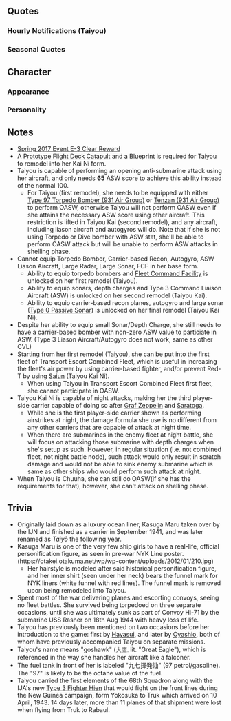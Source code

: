 {{ShipPageHeader}}
{{ShipCategoriesKai|Taiyou}}
==Quotes==
{{ShipQuotes
|Introduction = 特設航空母艦、春日丸と申します。<br>不束者ですが、務めを果したいと思います。
|Introduction/En = Converted aircraft carrier, Kasuga Maru, reporting in. Even though I'm not very strong, I will try my best to fulfill my duties.
|Introduction/Note = 

|Introduction/Taiyou = はい、かす…いいえ。大鷹、ここに。
|Introduction/Taiyou/En = A-Aye. Kasu- ...no... Taiyou... present.
|Introduction/Taiyou/Note = 

|Introduction/Taiyou Kai = 航空母艦、大鷹です。戦力として艦隊のお役に立てるよう努めます。
|Introduction/Taiyou Kai/En = Aircraft carrier, Taiyou here.
I will strive to contribute toward the war potential of the fleet.
|Introduction/Taiyou Kai/Note = 

|Introduction/Taiyou Kai Ni = 改装航空母艦、大鷹です。戦力として艦隊のお役に立てるよう日々努めます。
|Introduction/Taiyou Kai Ni/En = Remodeled aircraft carrier Taiyou, reporting in. I'm try my best everyday to contribute to the fleet's fighting force.
|Introduction/Taiyou Kai Ni/Note = 

|Library = 特設航空母艦、春日丸です。　<br>優秀船舶建造助成施設によって建造された客船でしたが、戦いに挑み、空母へと改装されました。 航空機の輸送などに努めた後、大鷹と名前を変えて、海上護衛の任に就きました。 夜の潜水艦は…怖いですね……。


|Library/En =Converted aircraft carrier, Kasuga Maru here.

I was a passenger ship built under the Superior Shipbuilding Subsidy Program, but I was remodeled into a carrier in order to face battle.

After I was done transporting aircraft, my name was changed to Taiyou, and I was reassigned to naval escort duties.

The submarines at night... are scary...

|Library/Taiyou = 航空母艦、大鷹です。　<br>優秀船舶建造助成施設によって建造された客船でしたが、戦いに挑み、空母へと改装されました。 航空機の輸送などに努めた後、大鷹と名前を変えて、海上護衛の任に就きました。 夜の潜水艦は…怖いですね……。
|Library/Taiyou/En =Aircraft carrier, Taiyou here.

I was a passenger ship built under the Superior Shipbuilding Subsidy Program, but I was remodeled into a carrier in order to face battle.

After I was done transporting aircraft, my name was changed to Taiyou, and I was reassigned to naval escort duties.

The submarines at night... are scary...
|Library/Taiyou/Note = 

|Secretary 1 =あっはい、春日丸、ここに。
|Secretary 1/En =A-Aye. Kasuga Maru, present.
|Secretary 1/Note = 

|Secretary 2 =航空機の輸送でしょうか。 
|Secretary 2/En =Will I be transporting aircraft...?
|Secretary 2/Note = 

|Secretary 3 = あ、この子ですか？ 九六艦戦さんです。少し懐いてくれて。さわってみますか？
|Secretary 3/En =
Ah... this little one? She's Type 96-san. She's... become a little attached to me... Do you want to touch her?
|Secretary 3/Note = 

|Secretary 3/Taiyou = この子...ですか？ 九七艦攻さんです。懐いてくれて。かわいい。さわってみますか？
|Secretary 3/Taiyou/En =This little one? She's Type 97-san. She's become attached to me. How cute...! Do you want to touch her?
|Secretary 3/Taiyou/Note = 

|Secretary 3/Taiyou Kai = この子...ですか？ 懐いてくれたんです。可愛い。提督、さわってみます？
|Secretary 3/Taiyou Kai/En =This little one? She's become attached to me. How cute... Admiral, do you want to touch her...?
|Secretary 3/Taiyou Kai/Note = 

|Idle = この子達の整備もしっかり...ん、あ、提督どうされましたか？あ、この子達？いい子でしょう？潜水艦を見つけるのも少しずつうまくなってきたんです。育てるって楽しいですね？
|Idle/En = I'll need to thoroughly maintain these little ones...! ... ...Ah... Admiral, what's the matter? Ah, these little ones? Aren't they such good girls? They've been getting a little better at detecting submarines. Isn't raising them fun?
|Idle/Note = 

|Secretary Married = 提督どうされましたか？敵の潜水艦の夢を…？ それはいけません。よかったら私の膝で少しおやすみになっては…、いい夢が見られるように私努めます…。あっ？お茶でいい…？あっ、はい……。
|Secretary Married/En = Admiral, what's the matter? A dream about enemy submarines? We can't have that. If you'd like, you can have a little rest on my lap. ...I'll give you a pleasant dream. I'll... make sure of it. Ah, just tea is fine? Okay.
|Secretary Married/Note = 

|Wedding = あの～、お呼びでしょうか提督？ この書類を…分かりました、それでは。 えっ？他に何か……？ あぁ、はい、お茶ですか…、入れてきますね…。 えっ…まだ何か私に……これを……？ 早く言ってください……。提督ありがとうございます。お受けします…。
|Wedding/En = Um... did you call for me, Admiral? So it's that time? I understand. Well, then... ...Eh? What else is there? Ah, okay— some tea? I'll go get some. ...Eh... You wanted me for something else? ... ...This is...? ...Please hurry and say it! ...Admiral, thank you so much...! I... I will...!
|Wedding/Note = 

|Looking At Scores =はい、情報をまとめます。お待ちください。 
|Looking At Scores/En =Yes, I will resume the information. Please wait. 
|Looking At Scores/Note = 

|Joining A Fleet = 特設航空母艦、春日丸、出撃致します！
|Joining A Fleet/En =Converted Aircraft Carrier, Kasuga Maru, setting off! 
|Joining A Fleet/Note = 

|Joining A Fleet/Taiyou = 航空母艦、大鷹、出撃致します！
|Joining A Fleet/Taiyou/En =Aircraft carrier, Taiyou, setting off! 
|Joining A Fleet/Taiyou/Note = 

|Joining A Fleet/Taiyou Kai = 海上護衛総隊、航空母艦、大鷹、出撃致します！
|Joining A Fleet/Taiyou Kai/En =Maritime escort fleet, aircraft carrier, Taiyou, setting off! 
|Joining A Fleet/Taiyou Kai/Note = 

|Equipment 1 = これは……！　見たことありません！
|Equipment 1/En = This is...! I've never seen it before!
|Equipment 1/Note = 

|Equipment 1/Taiyou Kai Ni = いい子たち、素敵です！
|Equipment 1/Taiyou Kai Ni/En = Such good girls. How wonderful.
|Equipment 1/Taiyou Kai Ni/Note = 

|Equipment 2 = 新しい、艦載機？　九六艦戦より、あ……重い。
|Equipment 2/En = Compared to the Type 96 Fighter, it's even... ah... Heavier...
|Equipment 2/Note = 

|Equipment 2/Taiyou Kai = 九七艦攻更に。。。ああ、重い！
|Equipment 2/Taiyou Kai/En = Compared to the Type 97 it's... Aaaah, heavy!

|Equipment 3 = これで、良いのかしら？
|Equipment 3/En = Would this... be okay?
|Equipment 3/Note = 

|Supply = ありがとうございます、頂きました。
|Supply/En = Thank you very much. I've received mine.
|Supply/Note = 

|Docking Minor = すみません、すこし修繕させてください。
|Docking Minor/En = I'm sorry! Please let me get some repairs!
|Docking Minor/Note = 

|Docking Major = 申し訳ありません、この格好では……。すみません。
|Docking Major/En = I have to apologize... to be in this state... I'm so sorry.
|Docking Major/Note = 

|Docking Complete = 
|Docking Complete/En = 
|Docking Complete/Note = 

|Construction = 新しい方がお見えです。
|Construction/En = I can see the new arrival.
|Construction/Note = 

|Returning From Sortie = 港に無事戻ってこれました。皆さん、お疲れ様です。
|Returning From Sortie/En = We have safely returned to port. Everyone, thank you for your hard work.
|Returning From Sortie/Note = 

|Starting A Sortie = これより春日丸、抜錨です！
|Starting A Sortie/En =As of now, Kasuga Maru... is setting sail!
|Starting A Sortie/Note = 

|Starting A Sortie/Taiyou = 航空母艦、大鷹、抜錨します！
|Starting A Sortie/Taiyou/En =Aircraft carrier, Taiyou. Now setting sail!
|Starting A Sortie/Taiyou/Note = 

|Battle Start = お味方ではないようです。仕方ありません、皆さん、攻撃準備を……お願いします。
|Battle Start/En = They don't look like friendlies. We have no choice! Everyone, prepare for battle... if you would, please.
|Battle Start/Note = 

|Attack = 春日丸航空隊、発艦始め！
|Attack/En = Kasuga Maru Air Group, commence takeoff!
|Attack/Note = 

|Attack/Taiyou = 大鷹航空隊、発艦始め！
|Attack/Taiyou/En = Taiyou Air Group, commence... takeoff!
|Attack/Taiyou/Note = 

|Night Battle = 夜…夜は…怖いですね。海が、黒い…
|Night Battle/En = The night... the night is... pretty scary. ...the sea is... so dark and eerie...
|Night Battle/Note = 

|Night Battle/Taiyou = 夜…夜は…怖いですね。海が、黒くて怖い…
|Night Battle/Taiyou/En = The night... the night is... pretty scary. ...the sea is... so dark and eerie...
|Night Battle/Taiyou/Note = 

|Night Battle/Taiyou Kai Ni = 逃すわけにはいきません！参ります！
|Night Battle/Taiyou Kai Ni/En = I'm not letting you get away! Let's go!
|Night Battle/Taiyou Kai Ni/Note = 

|Air Battle = 皆さん、よろしくお願いします。
|Air Battle/En = I'm counting on all of you!
|Air Battle/Note = 

|MVP = 私が……一番働いたと、いうことですか？！　褒めていただいて、あの……ありがとうございます。お役に立てて、私、嬉しいです。
|MVP/En = I was... the one who worked the hardest... is what you said? Thank you for your praise. Um... thank you very much! For me to be of service... I... It makes me happy.
|MVP/Note = 

|Minor Damage 1 = きゃああああ！やめて！
|Minor Damage 1/En = Kyaaaaah...! Stop it!
|Minor Damage 1/Note = 

|Minor Damage 2 = いやああああ！どうして？どこから？
|Minor Damage 2/En = Hyaaaaah...! Wh-Why did...?! From where...?!
|Minor Damage 2/Note = 

|Major Damage = やられてしまいました……。沈まないように、努力します。
|Major Damage/En = They completely got me... I'll try my hardest... not to sink.
|Major Damage/Note = 

|Sunk = あ、傾いてる！水が……たくさん！水が入って…きて……皆さん……ごめんなさい。
|Sunk/En = ...! I'm listing... So much... water...! Water is... flooding... inside... everyone... I'm so sorry...!
|Sunk/Note = 

|Sunk/Taiyou Kai = あ、いや... 傾いてる... 水が... 水が入って、きて... 提督、私... ごめんなさ...
|Sunk/Taiyou Kai/En = ...no...! I'm listing... so much... water...! Water is... flooding... inside... Admiral, I'm so sor-
|Sunk/Taiyou Kai/Note = 
}}
===Hourly Notifications (Taiyou)===
{{Shiphourly
| Ship = Taiyou
| 00JP = 提督、今日は私が秘書艦を...勤めます。よろしくお願いいたします。
| 00EN = Admiral, today I will be your secretary ship. I'll be in your care.
| 00Note = 
| 01JP = マルヒト...マルマル。おわり。
| 01EN = 0100, over.
| 01Note = 
| 02JP = マルフタ...マルマル。おわり。
| 02EN = 0200, over.
| 02Note = 
| 03JP = マルサン...マルマル。えっ？だめ、ですか？
| 03EN = 0300. Eh? I shouldn't do that?
| 03Note = 
| 04JP = マルヨン...マルマル。すみません、提督、どういった努力をすれば...あの...え？
| 04EN = 0400. I'm sorry, Admiral, how would you like me to do this... ummm, eh?
| 04Note = 
| 05JP = マルゴ...マルマル。了解です、朝ごはんの支度なら、お任せください。私、料理とかは、実は...得意です。
| 05EN = 0500. Acknowledged. Please leave the breakfast preparations to me. I'm actually... good at cooking.
| 05Note = 
| 06JP = マルロク...マルマル。皆さんを丁寧に起こしてきますね。え？丁寧じゃなくていい？あっ、はい...
| 06EN = 0600. I'll go wake everyone up politely, alright? Eh, I don't have to do it politely? Ah, yes.
| 06Note = 
| 07JP = マルナナ...マルマル。皆さん、ちゃんと起きてくれました、よかった...提督、朝ごはんはこちらです。
| 07EN = 0700. Everyone got up properly. That's good. Breakfast is over here, Admiral.
| 07Note = 
| 08JP = マルハチ...マルマル。提督、洋風の朝ごはん、いかがでしたか？貴重な卵を使ったスクランブルエッグ、美味しかったでしょ？私、洋食も得意なんです
| 08EN = 0800. How was that Western-style breakfast, Admiral? The scrambled eggs made from precious eggs were delicious, weren't they? I'm good at making Western food too.
| 08Note = 
| 09JP = マルキュウ...マルマル。まず、艦載機の整備をして行きますね。皆さん、集まって！はい！
| 09EN = 0900. First, I'll do some maintenance on the carrier planes. Everyone assemble. Yes.
| 09Note = 
| 10JP = ヒトマル...マルマル。朝の発着艦訓練を実施したいと...え？まずは遠征管理ですか？あ、はい...
| 10EN = 1000. Let's manage the sorties this morning... Eh, start with expedition management? Ah, yes.
| 10Note = 
| 11JP = ヒトヒト...マルマル。その後は艦隊演習ですね、了解です。ふう...
| 11EN = 1100. We're doing fleet exercises after this? Affirmative. Phew...
| 11Note = 
| 12JP = ヒトフタ...マルマル。提督、お昼ご飯の時間です。何になさいます？材料さえあれば、私...え？握り飯と、お茶でいい？あ...はい...
| 12EN = 1200. Time for lunch, Admiral. What do you want? I have all the ingredients prepared... oh, you just want rice balls and tea? Ah, yes.
| 12Note = 
| 13JP = ヒトサン...マルマル。私たちの姉妹ですか？はい、昔、絵に描い頂いた事もあって...うふふ、少し、照れてしまいますね。
| 13EN = 1300. My sisters? Yes. There's so much I can write about the past. *giggle* I'm a bit embarrassed.
| 13Note = Before Japan joined WWII, NYK Line published an ad in which the three Nitta Maru-class liners are portrayed as young women. The picture can be found here: http://otakei.otakuma.net/wp/wp-content/uploads/2012/01/210.jpg
Kasuga Maru is the one on the right.
| 14JP =ヒトヨン、マルマ...あ、速吸さん！こんにちは！はい、元気です。ほら、この子達もこんなに... 
| 14EN =1400... Ah, good afternoon, [[Hayasui|Hayasui-san]]. Yes, I'm doing fine. Look at all of these girls...
| 15JP =ヒトゴ...マルマル。あ、響さん！え？今は名前が違うの？しゃれた名前ね。あ、冲鷹さんですか？はい、もうすぐ会えると、信じています。 
| 15EN =1500. Ah, [[Hibiki|Hibiki-san]]. [[Verniy|Eh, that's not your name anymore]]? That's a stylish name. Ah, Chuuyou-san? Yes, I believe we'll meet again soon.
| 15Note =Chuuyou is Taiyo's youngest sister. 
| 16JP =ヒトロク,,,マルマル。そうですね、私たち三姉妹だったので、最期はそれぞれ、離れ離れでした。 
| 16EN =1600. That's right, we three sisters were scattered around the world in the end.
| 16Note = 
| 17JP =ヒトナナ...マル...マル。もうすぐ、日が落ちますね。夜は...夜の海は...怖い。 
| 17EN =1700. The day is almost over. The sea... at night... is scary.
| 17Note =Taiyou was sunk at night. 
| 18JP =ヒトハチ...マル...マル。日が落ちます。提督、少し、そばにいて貰って、いいですか？ 
| 18EN =1800. The day is over. Can you come a bit closer, Admiral?
| 18Note = 
| 19JP =ヒトキュウ...マルマル。気分転換に、夜ご飯に集中します。ディナーコース、久しぶりに挑戦したい。 
| 19EN =1900. I'll go concentrate on making dinner for a change of pace. I haven't tried making a dinner course in a while.
| 19Note ="Courses" as in western dinner courses. 
| 20JP =フタマル...マルマル。大和さんたちにも負けません！どうでしょう？材料は工夫して、特製ディナーコース、作ってみました！召し上がってください！ 
| 20EN =2000. I won't lose to Yamato and the others! How is it? I made a special dinner course with my mixing ingredients. Please dig in!
| 20Note = 
| 21JP =フタヒト...マルマル...食器の洗いものも、なぜか楽しい。うふ、何か、懐かしい。あれ？涙...あれ？おかしい... 
| 21EN =2100... Somehow, washing dishes is fun... *giggle* It's... nostalgic... huh? Tears? Hmm, strange...
| 21Note = 
| 22JP =フタフタ...マルマル。提督、すみません、ありがとうございます。もう...大丈夫...です... 
| 22EN =2200. Sorry, Admiral. Thank you. I'm fine now.
| 22Note = 
| 23JP =フタサン...マルマル。提督、本日は、大変お疲れ様でした。少し、お休みになってください。また...また、明日の朝に。 
| 23EN =2300. Thank you for your hard work today, Admiral. Please get some rest. I'll see... see you tomorrow.
| 23Note = 
}}
===Seasonal Quotes===
{{ShipSeasonalQuotes}}<!-- for editing, use [[Seasonal]] pages and [[Template:Seasonal]] updating process -->

==Character==
===Appearance===
===Personality===
==Notes==
*[[Spring 2017 Event/E-3|Spring 2017 Event E-3 Clear Reward]]
*A [[Prototype Flight Deck Catapult]] and a Blueprint is required for Taiyou to remodel into her Kai Ni form.
*Taiyou is capable of performing an opening anti-submarine attack using her aircraft, and only needs '''65''' ASW score to achieve this ability instead of the normal 100.
**For Taiyou (first remodel), she needs to be equipped with either [[Type 97 Torpedo Bomber (931 Air Group)]] or [[Tenzan (931 Air Group)]] to perform OASW, otherwise Taiyou will not perform OASW even if she attains the necessary ASW score using other aircraft. This restriction is lifted in Taiyou Kai (second remodel), and any aircraft, including liason aircraft and autogyros will do. Note that if she is not using Torpedo or Dive bomber with ASW stat, she'll be able to perform OASW attack but will be unable to perform ASW attacks in shelling phase. 
*Cannot equip Torpedo Bomber, Carrier-based Recon, Autogyro, ASW Liason Aircraft, Large Radar, Large Sonar, FCF in her base form.
**Ability to equip torpedo bombers and [[Fleet Command Facility]] is unlocked on her first remodel (Taiyou).
**Ability to equip sonars, depth charges and Type 3 Command Liaison Aircraft (ASW) is unlocked on her second remodel (Taiyou Kai).
**Ability to equip carrier-based recon planes, autogyro and large sonar ([[Type 0 Passive Sonar]]) is unlocked on her final remodel (Taiyou Kai Ni).
*Despite her ability to equip small Sonar/Depth Charge, she still needs to have a carrier-based bomber with non-zero ASW value to particiate in ASW. (Type 3 Liason Aircraft/Autogyro does not work, same as other CVL)
*Starting from her first remodel (Taiyou), she can be put into the first fleet of Transport Escort Combined Fleet, which is useful in increasing the fleet's air power by using carrier-based fighter, and/or prevent Red-T by using [[Saiun]] (Taiyou Kai Ni).
**When using Taiyou in Transport Escort Combined Fleet first fleet, she cannot participate in OASW.
*Taiyou Kai Ni is capable of night attacks, making her the third player-side carrier capable of doing so after [[Graf Zeppelin]] and [[Saratoga]].
**While she is the first player-side carrier shown as performing airstrikes at night, the damage formula she use is no different from any other carriers that are capable of attack at night time.
**When there are submarines in the enemy fleet at night battle, she will focus on attacking those submarine with depth charges when she's setup as such. However, in regular situation (i.e. not combined fleet, not night battle node), such attack would only result in scratch damage and would not be able to sink enemy submarine which is same as other ships who would perform such attack at night.
*When Taiyou is Chuuha, she can still do OASW(if she has the requirements for that), however, she can't attack on shelling phase.

==Trivia==
*Originally laid down as a luxury ocean liner, Kasuga Maru taken over by the IJN and finished as a carrier in September 1941, and was later renamed as ''Taiyō'' the following year.
*Kasuga Maru is one of the very few ship girls to have a real-life, official personification figure, as seen in pre-war NYK Line poster.(https://otakei.otakuma.net/wp/wp-content/uploads/2012/01/210.jpg)
**Her hairstyle is modeled after said historical personification figure, and her inner shirt (seen under her neck) bears the  funnel mark for NYK liners (white funnel with red lines). The funnel mark is removed upon being remodeled into Taiyou.
*Spent most of the war delivering planes and escorting convoys, seeing no fleet battles. She survived being torpedoed on three separate occasions, until she was ultimately sunk as part of Convoy Hi-71 by the submarine USS Rasher on 18th Aug 1944 with heavy loss of life.
*Taiyou has previously been mentioned on two occasions before her introduction to the game: first by [[Hayasui]], and later by [[Oyashio]], both of whom have previously accompanied Taiyou on separate missions. 
*Taiyou's name means "goshawk" (<span style="color:rgb(84,84,84);font-family:arial,sans-serif;font-size:small;font-weight:normal;">大鷹, </span>lit. "Great Eagle"), which is referenced in the way she handles her aircraft like a falconer. 
*The fuel tank in front of her is labeled "九七揮発油" (97 petrol/gasoline). The "97" is likely to be the octane value of the fuel. 
*Taiyou carried the first elements of the 68th Squadron along with the IJA's new [[Type 3 Fighter Hien]] that would fight on the front lines during the New Guinea campaign, form Yokosuka to Truk which arrived on 10 April, 1943. 14 days later, more than 11 planes of that shipment were lost when flying from Truk to Rabaul. 
{{ShipPageFooter}}